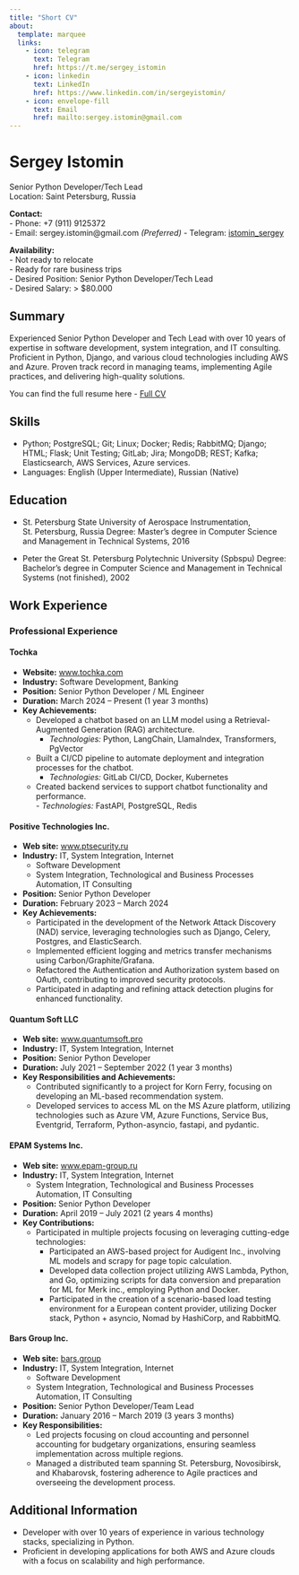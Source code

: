 ```yaml
---
title: "Short CV"
about:
  template: marquee
  links:
    - icon: telegram
      text: Telegram
      href: https://t.me/sergey_istomin
    - icon: linkedin
      text: LinkedIn
      href: https://www.linkedin.com/in/sergeyistomin/
    - icon: envelope-fill
      text: Email
      href: mailto:sergey.istomin@gmail.com
---
```



# Sergey Istomin
Senior Python Developer/Tech Lead  
Location: Saint Petersburg, Russia  

**Contact:**  
- Phone: +7 (911) 9125372  
- Email: sergey.istomin@gmail.com *(Preferred)*
- Telegram: [istomin_sergey](https://t.me/sergey_istomin)

**Availability:**  
- Not ready to relocate  
- Ready for rare business trips  
- Desired Position: Senior Python Developer/Tech Lead  
- Desired Salary: > $80.000 

## Summary
Experienced Senior Python Developer and Tech Lead with over 10 years of expertise in software development, system integration, and IT consulting. Proficient in Python, Django, and various cloud technologies including AWS and Azure. Proven track record in managing teams, implementing Agile practices, and delivering high-quality solutions.

You can find the full resume here - [Full CV](full_experience_in_commercial_software_dev.qmd)

## Skills
- Python; PostgreSQL; Git; Linux; Docker; Redis; RabbitMQ; Django; HTML; Flask; Unit Testing; GitLab; Jira; MongoDB; REST; Kafka; Elasticsearch, AWS Services, Azure services.
- Languages: English (Upper Intermediate), Russian (Native)
   
## Education
- St. Petersburg State University of Aerospace Instrumentation, St. Petersburg, Russia
Degree: Master's degree in Computer Science and Management in Technical Systems, 2016

- Peter the Great St. Petersburg Polytechnic University (Spbspu)
Degree: Bachelor's degree in Computer Science and Management in Technical Systems (not finished), 2002

## Work Experience
### Professional Experience

#### Tochka  
 - **Website:** [www.tochka.com](www.tochka.com)  
- **Industry:** Software Development, Banking  
- **Position:** Senior Python Developer / ML Engineer  
- **Duration:** March 2024 – Present (1 year 3 months)  
- **Key Achievements:**  
	- Developed a chatbot based on an LLM model using a Retrieval-Augmented Generation (RAG) architecture.  
		- *Technologies:* Python, LangChain, LlamaIndex, Transformers, PgVector  
	 - Built a CI/CD pipeline to automate deployment and integration processes for the chatbot.  
		- *Technologies:* GitLab CI/CD, Docker, Kubernetes  
	- Created backend services to support chatbot functionality and performance.  
		  - *Technologies:* FastAPI, PostgreSQL, Redis  

#### Positive Technologies Inc.  
- **Web site:** [www.ptsecurity.ru](http://www.ptsecurity.ru)
- **Industry:** IT, System Integration, Internet
  - Software Development
  - System Integration, Technological and Business Processes Automation, IT Consulting
- **Position:** Senior Python Developer
- **Duration:** February 2023 – March 2024 
- **Key Achievements:**
  - Participated in the development of the Network Attack Discovery (NAD) service, leveraging technologies such as Django, Celery, Postgres, and ElasticSearch.
  - Implemented efficient logging and metrics transfer mechanisms using Carbon/Graphite/Grafana.
  - Refactored the Authentication and Authorization system based on OAuth, contributing to improved security protocols.
  - Participated in adapting and refining attack detection plugins for enhanced functionality.

#### Quantum Soft LLC 
- **Web site:** [www.quantumsoft.pro](https://www.quantumsoft.pro)
- **Industry:** IT, System Integration, Internet
- **Position:** Senior Python Developer
- **Duration:** July 2021 – September 2022 (1 year 3 months)
- **Key Responsibilities and Achievements:**
  - Contributed significantly to a project for Korn Ferry, focusing on developing an ML-based recommendation system.
  - Developed services to access ML on the MS Azure platform, utilizing technologies such as Azure VM, Azure Functions, Service Bus, Eventgrid, Terraform, Python-asyncio, fastapi, and pydantic.

#### EPAM Systems Inc. 
- **Web site:** [www.epam-group.ru](http://www.epam-group.ru)
- **Industry:** IT, System Integration, Internet
  - System Integration, Technological and Business Processes Automation, IT Consulting
- **Position:** Senior Python Developer
- **Duration:** April 2019 – July 2021 (2 years 4 months)
- **Key Contributions:**
  - Participated in multiple projects focusing on leveraging cutting-edge technologies:
    - Participated an AWS-based project for Audigent Inc., involving ML models and scrapy for page topic calculation.
    - Developed data collection project utilizing AWS Lambda, Python, and Go, optimizing scripts for data conversion and preparation for ML for Merk inc., employing Python and Docker.
    - Participated in the creation of a scenario-based load testing environment for a European content provider, utilizing Docker stack, Python + asyncio, Nomad by HashiCorp, and RabbitMQ.

#### Bars Group Inc.
- **Web site:** [bars.group](http://bars.group)
- **Industry:** IT, System Integration, Internet
  - Software Development
  - System Integration, Technological and Business Processes Automation, IT Consulting
- **Position:** Senior Python Developer/Team Lead
- **Duration:** January 2016 – March 2019 (3 years 3 months)
- **Key Responsibilities:**
  - Led projects focusing on cloud accounting and personnel accounting for budgetary organizations, ensuring seamless implementation across multiple regions.
  - Managed a distributed team spanning St. Petersburg, Novosibirsk, and Khabarovsk, fostering adherence to Agile practices and overseeing the development process.

## Additional Information

- Developer with over 10 years of experience in various technology stacks, specializing in Python.  
- Proficient in developing applications for both AWS and Azure clouds with a focus on scalability and high performance.

